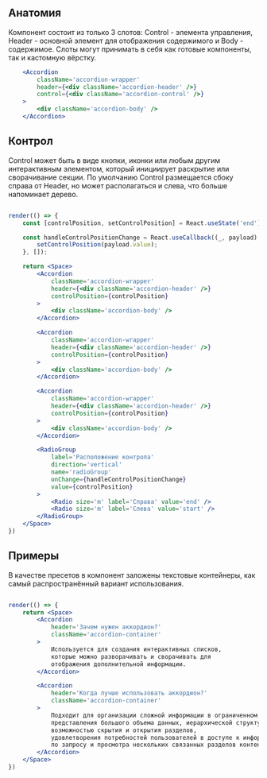 ## Анатомия

Компонент состоит из только 3 слотов: Control - элемента управления, Header - основной элемент для отображения содержимого и Body - содержимое.
Слоты могут принимать в себя как готовые компоненты, так и кастомную вёрстку.

```jsx live
    <Accordion
        className='accordion-wrapper'
        header={<div className='accordion-header' />}
        control={<div className='accordion-control' />}
    >
        <div className='accordion-body' />
    </Accordion>
```

## Контрол
Control может быть в виде кнопки, иконки или любым другим интерактивным элементом, который инициирует раскрытие или сворачивание секции.
По умолчанию Control размещается сбоку справа от Header, но может располагаться и слева, что больше напоминает дерево.

```jsx live

render(() => {
    const [controlPosition, setControlPosition] = React.useState('end');

    const handleControlPositionChange = React.useCallback((_, payload) => {
        setControlPosition(payload.value);
    }, []);

    return <Space>
        <Accordion
            className='accordion-wrapper'
            header={<div className='accordion-header' />}
            controlPosition={controlPosition}
        >
            <div className='accordion-body' />
        </Accordion>

        <Accordion
            className='accordion-wrapper'
            header={<div className='accordion-header' />}
            controlPosition={controlPosition}
        >
            <div className='accordion-body' />
        </Accordion>

        <Accordion
            className='accordion-wrapper'
            header={<div className='accordion-header' />}
            controlPosition={controlPosition}
        >
            <div className='accordion-body' />
        </Accordion>

        <RadioGroup
            label='Расположение контрола'
            direction='vertical'
            name='radioGroup'
            onChange={handleControlPositionChange}
            value={controlPosition}
        >
            <Radio size='m' label='Справа' value='end' />
            <Radio size='m' label='Слева' value='start' />
        </RadioGroup>
    </Space>
})
```

## Примеры
В качестве пресетов в компонент заложены текстовые контейнеры, как самый распространённый вариант использования.

```jsx live

render(() => {
    return <Space>
        <Accordion
            header='Зачем нужен аккордион?'
            className='accordion-container'
        >
            Используется для создания интерактивных списков,
            которые можно разворачивать и сворачивать для
            отображения дополнительной информации.
        </Accordion>

        <Accordion
            header='Когда лучше использовать аккордион?'
            className='accordion-container'
        >
            Подходит для организации сложной информации в ограниченном пространстве,
            представления большого объема данных, иерархической структуры с
            возможностью скрытия и открытия разделов,
            удовлетворения потребностей пользователей в доступе к информации
            по запросу и просмотра нескольких связанных разделов контента.
        </Accordion>
    </Space>
})
```
